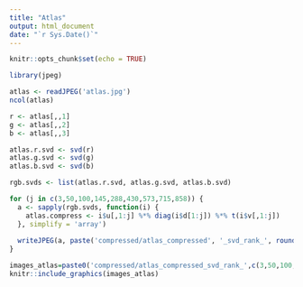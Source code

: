 ```yaml
---
title: "Atlas"
output: html_document
date: "`r Sys.Date()`"
---
```


```r
knitr::opts_chunk$set(echo = TRUE)
```


```r
library(jpeg)
```


```r
atlas <- readJPEG('atlas.jpg')
ncol(atlas)
```
```r
r <- atlas[,,1]
g <- atlas[,,2]
b <- atlas[,,3]
```

```r
atlas.r.svd <- svd(r)
atlas.g.svd <- svd(g)
atlas.b.svd <- svd(b)
```


```r
rgb.svds <- list(atlas.r.svd, atlas.g.svd, atlas.b.svd)
```

```r
for (j in c(3,50,100,145,288,430,573,715,858)) {
  a <- sapply(rgb.svds, function(i) {
    atlas.compress <- i$u[,1:j] %*% diag(i$d[1:j]) %*% t(i$v[,1:j])
  }, simplify = 'array')
  
  writeJPEG(a, paste('compressed/atlas_compressed', '_svd_rank_', round(j,0), '.jpg', sep=''))
}
```


```r
images_atlas=paste0('compressed/atlas_compressed_svd_rank_',c(3,50,100,858), '.jpg')
knitr::include_graphics(images_atlas)
```







